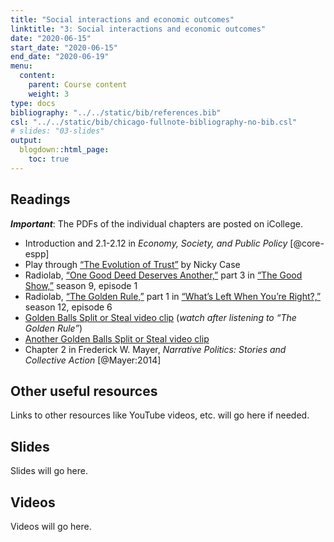 ```yaml
---
title: "Social interactions and economic outcomes"
linktitle: "3: Social interactions and economic outcomes"
date: "2020-06-15"
start_date: "2020-06-15"
end_date: "2020-06-19"
menu:
  content:
    parent: Course content
    weight: 3
type: docs
bibliography: "../../static/bib/references.bib"
csl: "../../static/bib/chicago-fullnote-bibliography-no-bib.csl"
# slides: "03-slides"
output:
  blogdown::html_page:
    toc: true
---
```


## Readings

***Important***: The PDFs of the individual chapters are posted on iCollege.

- <i class="fas fa-book"></i> Introduction and 2.1-2.12 in *Economy, Society, and Public Policy* [@core-espp]
- <i class="fas fa-trophy"></i> Play through ["The Evolution of Trust"](http://ncase.me/trust/) by Nicky Case
- <i class="fas fa-podcast"></i> Radiolab, ["One Good Deed Deserves Another,"](http://www.radiolab.org/story/104010-one-good-deed-deserves-another/) part 3 in ["The Good Show,"](http://www.radiolab.org/story/103951-the-good-show/) season 9, episode 1
- <i class="fas fa-podcast"></i> Radiolab, ["The Golden Rule,"](http://www.radiolab.org/story/golden-rule/) part 1 in ["What's Left When You're Right?,"](http://www.radiolab.org/story/whats-left-when-youre-right/) season 12, episode 6
- <i class="fab fa-youtube"></i> [Golden Balls Split or Steal video clip](https://www.youtube.com/watch?v=S0qjK3TWZE8) (*watch after listening to "The Golden Rule"*)
- <i class="fab fa-youtube"></i> [Another Golden Balls Split or Steal video clip](https://www.youtube.com/watch?v=p3Uos2fzIJ0)
- <i class="far fa-file-pdf"></i> Chapter 2 in Frederick W. Mayer, *Narrative Politics: Stories and Collective Action* [@Mayer:2014]


## Other useful resources

Links to other resources like YouTube videos, etc. will go here if needed.


## Slides

Slides will go here.


## Videos

Videos will go here.
